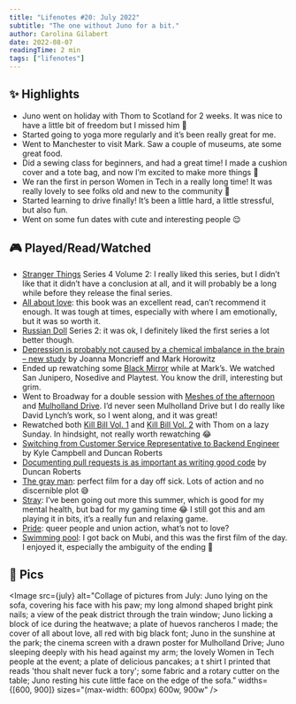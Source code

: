 ```yaml
---
title: "Lifenotes #20: July 2022"
subtitle: "The one without Juno for a bit."
author: Carolina Gilabert
date: 2022-08-07
readingTime: 2 min
tags: ["lifenotes"]
---
```



## ✨ Highlights

- Juno went on holiday with Thom to Scotland for 2 weeks. It was nice to have a little bit of freedom but I missed him 🥺
- Started going to yoga more regularly and it’s been really great for me.
- Went to Manchester to visit Mark. Saw a couple of museums, ate some great food.
- Did a sewing class for beginners, and had a great time! I made a cushion cover and a tote bag, and now I’m excited to make more things 🎉
- We ran the first in person Women in Tech in a really long time! It was really lovely to see folks old and new to the community 💖
- Started learning to drive finally! It’s been a little hard, a little stressful, but also fun.
- Went on some fun dates with cute and interesting people 😌

## 🎮 Played/Read/Watched

- [Stranger Things](https://www.imdb.com/title/tt4574334/) Series 4 Volume 2: I really liked this series, but I didn’t like that it didn’t have a conclusion at all, and it will probably be a long while before they release the final series.
- [All about love](https://uk.bookshop.org/books/all-about-love-new-visions/9780060959470): this book was an excellent read, can’t recommend it enough. It was tough at times, especially with where I am emotionally, but it was so worth it.
- [Russian Doll](https://www.imdb.com/title/tt7520794/) Series 2: it was ok, I definitely liked the first series a lot better though.
- [Depression is probably not caused by a chemical imbalance in the brain – new study](https://theconversation.com/depression-is-probably-not-caused-by-a-chemical-imbalance-in-the-brain-new-study-186672) by Joanna Moncrieff and Mark Horowitz
- Ended up rewatching some [Black Mirror](https://www.imdb.com/title/tt2085059/) while at Mark’s. We watched San Junipero, Nosedive and Playtest. You know the drill, interesting but grim.
- Went to Broadway for a double session with [Meshes of the afternoon](https://www.imdb.com/title/tt0036154/) and [Mulholland Drive](https://www.imdb.com/title/tt0166924/). I’d never seen Mulholland Drive but I do really like David Lynch’s work, so I went along, and it was great!
- Rewatched both [Kill Bill Vol. 1](https://www.imdb.com/title/tt0266697/?ref_=nv_sr_srsg_0) and [Kill Bill Vol. 2](https://www.imdb.com/title/tt0378194/) with Thom on a lazy Sunday. In hindsight, not really worth rewatching 😂
- [Switching from Customer Service Representative to Backend Engineer](https://monzo.com/blog/2022/07/26/switching-from-customer-service-representative-to-backend-engineer) by Kyle Campbell and Duncan Roberts
- [Documenting pull requests is as important as writing good code](https://monzo.com/blog/2021/09/30/documenting-pull-requests-is-as-important-as-writing-good-code) by Duncan Roberts
- [The gray man](https://www.imdb.com/title/tt1649418/): perfect film for a day off sick. Lots of action and no discernible plot 😅
- [Stray](https://store.playstation.com/en-gb/product/EP2333-PPSA02101_00-STRAYSIEE0000000): I’ve been going out more this summer, which is good for my mental health, but bad for my gaming time 😂 I still got this and am playing it in bits, it’s a really fun and relaxing game.
- [Pride](https://www.imdb.com/title/tt3169706/): queer people and union action, what’s not to love?
- [Swimming pool](https://www.imdb.com/title/tt0324133/): I got back on Mubi, and this was the first film of the day. I enjoyed it, especially the ambiguity of the ending 👀

## 📸 Pics

<Image
  src={july}
  alt="Collage of pictures from July: Juno lying on the sofa, covering his face with his paw; my long almond shaped bright pink nails; a view of the peak district through the train window; Juno licking a block of ice during the heatwave; a plate of huevos rancheros I made; the cover of all about love, all red with big black font; Juno in the sunshine at the park; the cinema screen with a drawn poster for Mulholland Drive; Juno sleeping deeply with his head against my arm; the lovely Women in Tech people at the event; a plate of delicious pancakes; a t shirt I printed that reads 'thou shalt never fuck a tory'; some fabric and a rotary cutter on the table; Juno resting his cute little face on the edge of the sofa."
  widths={[600, 900]}
  sizes="(max-width: 600px) 600w, 900w"
/>
